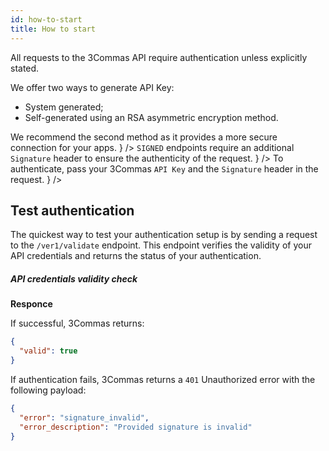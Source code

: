 ```yaml
---
id: how-to-start
title: How to start
---
```



All requests to the 3Commas API require authentication unless explicitly stated.

<Steps>
  <Step title="Get Your 3Commas API Key"
        description= {
        <>
        <p>We offer two ways to generate API Key:</p>
        <ul>
          <li>System generated;</li>
          <li>Self-generated using an RSA asymmetric encryption method.</li>
        </ul>
        We recommend the second method as it provides a more secure connection for your apps.
        </>
        }
  />
  <Step title="Create Signature"
        description= {
          <>
          <code>SIGNED</code> endpoints require an additional <code>Signature</code> header to ensure the authenticity of the request.
          </>
          }
  />
  <Step title="Signed Endpoint" 
        description= {
        <>
        To authenticate, pass your 3Commas <code>API Key</code> and the <code>Signature</code> header in the request.
        </>
        }
  />
</Steps>


## Test authentication
The quickest way to test your authentication setup is by sending a request to the `/ver1/validate` endpoint. This endpoint verifies the validity of your API credentials and returns the status of your authentication.

##### API credentials validity check

<Endpoint
  url="/ver1/validate"
  method="GET"
/>

**Responce**

 If successful, 3Commas returns:

```json
{
  "valid": true
}
```

  If authentication fails, 3Commas returns a `401` Unauthorized error with the following payload:

```json
{
  "error": "signature_invalid",
  "error_description": "Provided signature is invalid"
}
```
